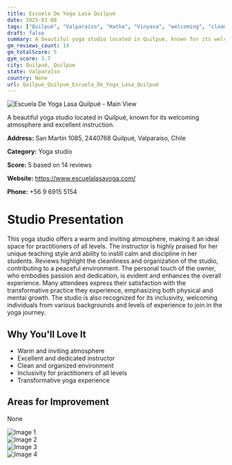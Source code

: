 ```yaml
---
title: Escuela De Yoga Lasa Quilpué
date: 2025-03-08
tags: ["Quilpué", "Valparaíso", "Hatha", "Vinyasa", "welcoming", "clean", "Quilpué, Quilpue"]  
draft: false
summary: A beautiful yoga studio located in Quilpué, known for its welcoming atmosphere and excellent instruction.
gm_reviews_count: 14
gm_totalScore: 5
gym_score: 3.7
city: Quilpué,_Quilpue
state: Valparaíso
country: None
url: Quilpué_Quilpue_Escuela_De_Yoga_Lasa_Quilpué
---
```


<div className="aspect-[16/9] relative my-8">
  <img 
    src="https://lh5.googleusercontent.com/p/AF1QipMPNjkw6B8-duqxhhCZbMG07_wK6X_3wdh81fjq=w1920-h1080-k-no"
    alt="Escuela De Yoga Lasa Quilpué - Main View"
    className="object-cover absolute inset-0 w-full h-full rounded-lg"
  />
</div>

A beautiful yoga studio located in Quilpué, known for its welcoming atmosphere and excellent instruction.

**Address:** San Martín 1085, 2440768 Quilpué, Valparaíso, Chile

**Category:** Yoga studio

**Score:** 5 based on 14 reviews

**Website:** https://www.escuelalasayoga.com/

**Phone:** +56 9 6915 5154

# Studio Presentation

This yoga studio offers a warm and inviting atmosphere, making it an ideal space for practitioners of all levels. The instructor is highly praised for her unique teaching style and ability to instill calm and discipline in her students. Reviews highlight the cleanliness and organization of the studio, contributing to a peaceful environment. The personal touch of the owner, who embodies passion and dedication, is evident and enhances the overall experience. Many attendees express their satisfaction with the transformative practice they experience, emphasizing both physical and mental growth.
The studio is also recognized for its inclusivity, welcoming individuals from various backgrounds and levels of experience to join in the yoga journey.

## Why You'll Love It

- Warm and inviting atmosphere
- Excellent and dedicated instructor
- Clean and organized environment
- Inclusivity for practitioners of all levels
- Transformative yoga experience

## Areas for Improvement

None

<div className="grid grid-cols-1 xl:grid-cols-2 gap-4 my-8">
<div className="aspect-[4/3] relative"><img src="https://lh5.googleusercontent.com/p/AF1QipOFE-OcmwYV_v8MHWQUomRpbwDgXbcQcedoIFDj=w1920-h1080-k-no" alt="Image 1" className="object-cover absolute inset-0 w-full h-full rounded-lg" /></div>
<div className="aspect-[4/3] relative"><img src="https://lh5.googleusercontent.com/p/AF1QipP3g4PvcToEQXNQPHB-9XcrWWFSbzREc1ulLlZ9=w1920-h1080-k-no" alt="Image 2" className="object-cover absolute inset-0 w-full h-full rounded-lg" /></div>
<div className="aspect-[4/3] relative"><img src="https://lh5.googleusercontent.com/p/AF1QipPfd83RJY8CzEUmx15014e346MPfBWcUtt8i_Ry=w1920-h1080-k-no" alt="Image 3" className="object-cover absolute inset-0 w-full h-full rounded-lg" /></div>
<div className="aspect-[4/3] relative"><img src="https://lh5.googleusercontent.com/p/AF1QipMOFohMT0vVD0rDaDmVaZeakidTgc43MDMvsiS-=w1920-h1080-k-no" alt="Image 4" className="object-cover absolute inset-0 w-full h-full rounded-lg" /></div>
</div>